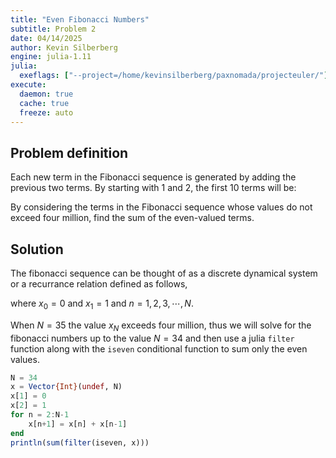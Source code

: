 ```yaml
---
title: "Even Fibonacci Numbers"
subtitle: Problem 2
date: 04/14/2025
author: Kevin Silberberg
engine: julia-1.11
julia:
  exeflags: ["--project=/home/kevinsilberberg/paxnomada/projecteuler/"]
execute:
  daemon: true
  cache: true
  freeze: auto
---
```


## Problem definition

Each new term in the Fibonacci sequence is generated by adding the previous two terms. By starting with 1 and 2, the first 10 terms will be:

\begin{align}
1, 2, 3, 5, 8, 13, 21, 34, 55, 89, \cdots
\end{align}

By considering the terms in the Fibonacci sequence whose values do not exceed four million, find the sum of the even-valued terms.

## Solution

The fibonacci sequence can be thought of as a discrete dynamical system or a recurrance relation defined as follows,

\begin{align}
x_{n+1} = x_{n} + x_{n-1}
\end{align}

where $x_{0} = 0$ and $x_{1} = 1$ and $n = 1, 2, 3, \cdots, N$.

When $N = 35$ the value $x_{N}$ exceeds four million, thus we will solve for the fibonacci numbers up to the value $N = 34$ and then use a julia `filter` function along with the `iseven` conditional function to sum only the even values.

```julia
N = 34
x = Vector{Int}(undef, N)
x[1] = 0
x[2] = 1
for n = 2:N-1
    x[n+1] = x[n] + x[n-1]
end
println(sum(filter(iseven, x)))
```

